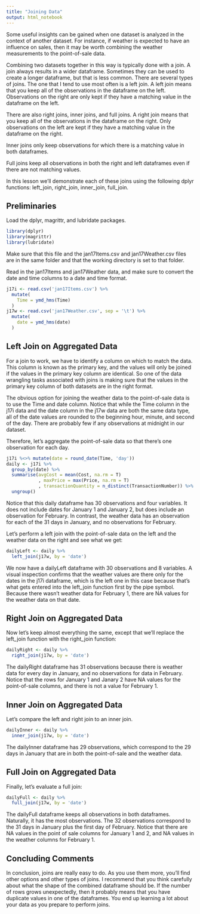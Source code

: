 ```yaml
---
title: "Joining Data"
output: html_notebook
---
```

Some useful insights can be gained when one dataset is analyzed in the context of another dataset. For instance, if weather is expected to have an influence on sales, then it may be worth combining the weather measurements to the point-of-sale data.

Combining two datasets together in this way is typically done with a join. A join always results in a wider dataframe. Sometimes they can be used to create a longer dataframe, but that is less common. There are several types of joins. The one that I tend to use most often is a left join. A left join means that you keep all of the observations in the dataframe on the left. Observations on the right are only kept if they have a matching value in the dataframe on the left.

There are also right joins, inner joins, and full joins. A right join means that you keep all of the observations in the dataframe on the right. Only observations on the left are kept if they have a matching value in the dataframe on the right.

Inner joins only keep observations for which there is a matching value in both dataframes.

Full joins keep all observations in both the right and left dataframes even if there are not matching values.

In this lesson we'll demonstrate each of these joins using the following dplyr functions: left_join, right_join, inner_join, full_join.

## Preliminaries
Load the dplyr,  magrittr, and lubridate packages.
```r
library(dplyr)
library(magrittr)
library(lubridate)
```
Make sure that this file and the jan17Items.csv and jan17Weather.csv files are in the same folder and that the working directory is set to that folder.

Read in the jan17Items and jan17Weather data, and make sure to convert the date and time columns to a date and time format.
```r
j17i <- read.csv('jan17Items.csv') %>%
  mutate(
    Time = ymd_hms(Time)
  )
j17w <- read.csv('jan17Weather.csv', sep = '\t') %>%
  mutate(
    date = ymd_hms(date)
  )
```

## Left Join on Aggregated Data
For a join to work, we have to identify a column on which to match the data. This column is known as the primary key, and the values will only be joined if the values in the primary key column are identical. So one of the data wrangling tasks associated with joins is making sure that the values in the primary key column of both datasets are in the right format.

The obvious option for joining the weather data to the point-of-sale data is to use the Time and date column. Notice that while the Time column in the j17i data and the date column in the j17w data are both the same data type, all of the date values are rounded to the beginning hour, minute, and second of the day. There are probably few if any observations at midnight in our dataset.

Therefore, let's aggregate the point-of-sale data so that there's one observation for each day.
```r
j17i %<>% mutate(date = round_date(Time, 'day'))
daily <- j17i %>%
  group_by(date) %>%
  summarise(avgCost = mean(Cost, na.rm = T)
            , maxPrice = max(Price, na.rm = T)
            , transactionQuantity = n_distinct(TransactionNumber)) %>%
  ungroup()
```
Notice that this daily dataframe has 30 observations and four variables. It does not include dates for January 1 and January 2, but does include an observation for February. In contrast, the weather data has an observation for each of the 31 days in January, and no observations for February. 

Let's perform a left join with the point-of-sale data on the left and the weather data on the right and see what we get:
```r
dailyLeft <- daily %>%
  left_join(j17w, by = 'date')
```

We now have a dailyLeft dataframe with 30 observations and 8 variables. A visual inspection confirms that the weather values are there only for the dates in the j17i dataframe, which is the left one in this case because that's what gets entered into the left_join function first by the pipe symbol. Because there wasn't weather data for February 1, there are NA values for the weather data on that date.

## Right Join on Aggregated Data
Now let's keep almost everything the same, except that we'll replace the left_join function with the right_join function:
```r
dailyRight <- daily %>%
  right_join(j17w, by = 'date')
```
The dailyRight dataframe has 31 observations because there is weather data for every day in January, and no observations for data in February. Notice that the rows for January 1 and Janary 2 have NA values for the point-of-sale columns, and there is not a value for February 1.

## Inner Join on Aggregated Data
Let's compare the left and right join to an inner join.
```r
dailyInner <- daily %>%
  inner_join(j17w, by = 'date')
```
The dailyInner dataframe has 29 observations, which correspond to the 29 days in January that are in both the point-of-sale and the weather data.

## Full Join on Aggregated Data
Finally, let's evaluate a full join:
```r
dailyFull <- daily %>%
  full_join(j17w, by = 'date')
```
The dailyFull dataframe keeps all observations in both dataframes. Naturally, it has the most observations. The 32 observations correspond to the 31 days in January plus the first day of February. Notice that there are NA values in the point of sale columns for January 1 and 2, and NA values in the weather columns for February 1.

## Concluding Comments
In conclusion, joins are really easy to do. As you use them more, you'll find other options and other types of joins. I recommend that you think carefully about what the shape of the combined dataframe should be. If the number of rows grows unexpectedly, then it probably means that you have duplicate values in one of the dataframes. You end up learning a lot about your data as you prepare to perform joins.

